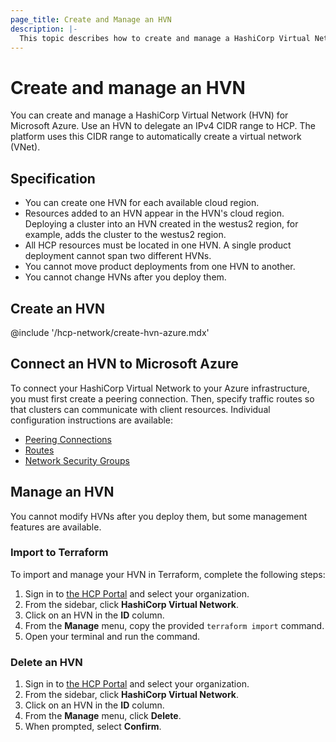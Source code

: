 ```yaml
---
page_title: Create and Manage an HVN
description: |-
  This topic describes how to create and manage a HashiCorp Virtual Network (HVN) for Microsoft Azure.
---
```


# Create and manage an HVN

You can create and manage a HashiCorp Virtual Network (HVN) for Microsoft Azure. Use an HVN to delegate an IPv4 CIDR range to HCP. The platform uses this CIDR range to automatically create a virtual network (VNet).

## Specification

- You can create one HVN for each available cloud region.
- Resources added to an HVN appear in the HVN's cloud region. Deploying a cluster into an HVN created in the westus2 region, for example, adds the cluster to the westus2 region.
- All HCP resources must be located in one HVN. A single product deployment cannot span two different HVNs.
- You cannot move product deployments from one HVN to another.
- You cannot change HVNs after you deploy them.


## Create an HVN

@include '/hcp-network/create-hvn-azure.mdx'

## Connect an HVN to Microsoft Azure

To connect your HashiCorp Virtual Network to your Azure infrastructure, you must first create a peering connection. Then, specify traffic routes so that clusters can communicate with client resources. Individual configuration instructions are available:

* [Peering Connections](/hcp/docs/hcp/network/hvn-azure/hvn-peering)
* [Routes](/hcp/docs/hcp/network/hvn-azure/routes)
* [Network Security Groups](/hcp/docs/hcp/network/hvn-azure/security-groups)

## Manage an HVN

You cannot modify HVNs after you deploy them, but some management features are available.

### Import to Terraform

To import and manage your HVN in Terraform, complete the following steps:

1. Sign in to [the HCP Portal](https://portal.cloud.hashicorp.com/) and select your organization.
1. From the sidebar, click **HashiCorp Virtual Network**.
1. Click on an HVN in the **ID** column.
1. From the **Manage** menu, copy the provided ``terraform import`` command.
1. Open your terminal and run the command.

### Delete an HVN

1. Sign in to [the HCP Portal](https://portal.cloud.hashicorp.com/) and select your organization.
1. From the sidebar, click **HashiCorp Virtual Network**.
1. Click on an HVN in the **ID** column.
1. From the **Manage** menu, click **Delete**.
1. When prompted, select **Confirm**.